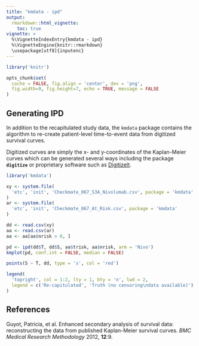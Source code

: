 ```yaml
---
title: "kmdata - ipd"
output:
  rmarkdown::html_vignette:
    toc: true
vignette: >
  %\VignetteIndexEntry{kmdata - ipd}
  %\VignetteEngine{knitr::rmarkdown}
  \usepackage[utf8]{inputenc}
---
```


```r
library('knitr')

opts_chunk$set(
  cache = FALSE, fig.align = 'center', dev = 'png',
  fig.width=9, fig.height=7, echo = TRUE, message = FALSE
)
```

## Generating IPD

In addition to the recapitulated study data, the `kmdata` package contains
the algorithm to re-create patient-level time-to-event data from digitized
survival curves.

Digitized curves are simply the x- and y-coordinates of the Kaplan-Meier
curves which can be generated several ways including the \code{R} package
**`digitize`** or proprietary software such as
[DigitizeIt](https://digitizeit.soft112.com/).

```r
library('kmdata')

xy <- system.file(
  'etc', 'init', 'Checkmate_067_S3A_Nivolumab.csv', package = 'kmdata'
)
ar <- system.file(
  'etc', 'init', 'Checkmate_067_At_Risk.csv', package = 'kmdata'
)

dd <- read.csv(xy)
aa <- read.csv(ar)
aa <- aa[aa$nrisk > 0, ]

pd <- ipd(dd$T, dd$S, aa$trisk, aa$nrisk, arm = 'Nivo')
kmplot(pd, conf.int = FALSE, median = FALSE)

points(S ~ T, dd, type = 's', col = 'red')

legend(
  'topright', col = 1:2, lty = 1, bty = 'n', lwd = 2,
  legend = c('Re-capitulated', 'Truth (no censoring\ndata available)')
)
```

## References

Guyot, Patricia, et al. Enhanced secondary analysis of survival data:
reconstructing the data from published Kaplan-Meier survival curves.
_BMC Medical Research Methodology_ 2012, **12**:9.
